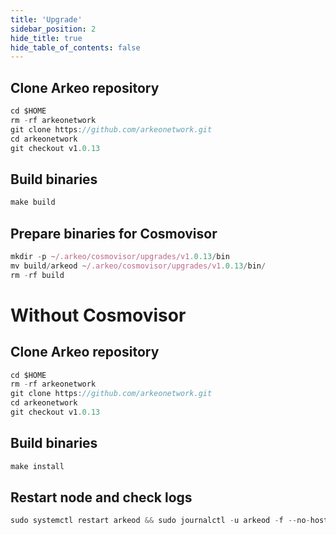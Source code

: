 ```yaml
---
title: 'Upgrade'
sidebar_position: 2
hide_title: true
hide_table_of_contents: false
---
```



<PageTitle
  iconUrl="img/arkeo-icon.svg"
  title="Upgrade"
  chainId="arkeo-main-v1"
  version="v1.0.13"
/>

## Clone Arkeo repository

```js
cd $HOME
rm -rf arkeonetwork
git clone https://github.com/arkeonetwork.git
cd arkeonetwork
git checkout v1.0.13
```

## Build binaries

```js
make build
```

## Prepare binaries for Cosmovisor

```js
mkdir -p ~/.arkeo/cosmovisor/upgrades/v1.0.13/bin
mv build/arkeod ~/.arkeo/cosmovisor/upgrades/v1.0.13/bin/
rm -rf build
```

# Without Cosmovisor

## Clone Arkeo repository

```js
cd $HOME
rm -rf arkeonetwork
git clone https://github.com/arkeonetwork.git
cd arkeonetwork
git checkout v1.0.13
```

## Build binaries

```js
make install
```

## Restart node and check logs

```js
sudo systemctl restart arkeod && sudo journalctl -u arkeod -f --no-hostname -o cat
```
